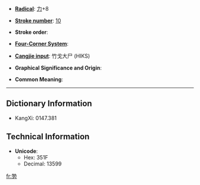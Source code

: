 * '''[[Index:Chinese radical| Radical]]''': [[Index:Chinese radical/力|力]]+8

* '''[[Index:Chinese total strokes|Stroke number]]''': [[Index:Chinese total strokes/10|10]]

* '''Stroke order''': 

* '''[[Index:Chinese four corner|Four-Corner System]]''': 

* '''[[Index:Chinese Cangjie|Cangjie input]]''': 竹戈大尸 (HIKS)

* '''Graphical Significance and Origin''': 

* '''Common Meaning''': 

----

== Dictionary Information ==

* KangXi: 0147.381

== Technical Information ==

* '''Unicode''':
** Hex: 351F
** Decimal: 13599

[[fr:㔟]]